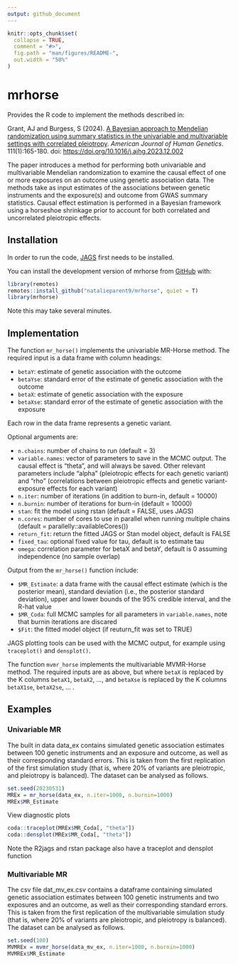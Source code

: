 ```yaml
---
output: github_document
---
```


```r
knitr::opts_chunk$set(
  collapse = TRUE,
  comment = "#>",
  fig.path = "man/figures/README-",
  out.width = "50%"
)
```

# mrhorse

Provides the R code to implement the methods described in:

Grant, AJ and Burgess, S (2024). [A Bayesian approach to Mendelian randomization using summary statistics in the univariable and multivariable settings with correlated pleiotropy](https://doi.org/10.1016/j.ajhg.2023.12.002). *American Journal of Human Genetics*. 111(1):165-180. doi: <https://doi.org/10.1016/j.ajhg.2023.12.002>

The paper introduces a method for performing both univariable and multivariable Mendelian randomization to examine the causal effect of one or more exposures on an outcome using genetic association data. The methods take as input estimates of the associations between genetic instruments and the exposure(s) and outcome from GWAS summary statistics. Causal effect estimation is performed in a Bayesian framework using a horseshoe shrinkage prior to account for both correlated and uncorrelated pleiotropic effects.

## Installation

In order to run the code, [JAGS](https://sourceforge.net/projects/mcmc-jags/) first needs to be installed.

You can install the development version of mrhorse from [GitHub](https://github.com/) with:

```r
library(remotes)
remotes::install_github("natalieparent9/mrhorse", quiet = T)
library(mrhorse)
```
Note this may take several minutes.

## Implementation

The function `mr_horse()` implements the univariable MR-Horse method. The required input is a data frame with column headings:

-   `betaY`: estimate of genetic association with the outcome
-   `betaYse`: standard error of the estimate of genetic association with the outcome
-   `betaX`: estimate of genetic association with the exposure
-   `betaXse`: standard error of the estimate of genetic association with the exposure

Each row in the data frame represents a genetic variant.

Optional arguments are:

-   `n.chains`: number of chains to run (default = 3)
-   `variable.names`: vector of parameters to save in the MCMC output. The causal effect is "theta", and will always be saved. Other relevant parameters include "alpha" (pleiotropic effects for each genetic variant) and "rho" (correlations between pleiotropic effects and genetic variant-exposure effects for each variant)
-   `n.iter`: number of iterations (in addition to burn-in, default = 10000)
-   `n.burnin`: number of iterations for burn-in (default = 10000)
-   `stan`: fit the model using rstan (default = FALSE, uses JAGS)
-   `n.cores`: number of cores to use in parallel when running multiple chains (default = parallelly::availableCores())
-   `return_fit`: return the fitted JAGS or Stan model object, default is FALSE
-   `fixed_tau`: optional fixed value for tau, default is to estimate tau
-   `omega`: correlation parameter for betaX and betaY, default is 0 assuming independence (no sample overlap)

Output from the `mr_horse()` function include:

-   `$MR_Estimate`: a data frame with the causal effect estimate (which is the posterior mean), standard deviation (i.e., the posterior standard deviation), upper and lower bounds of the 95% credible interval, and the R-hat value
-   `$MR_Coda`: full MCMC samples for all parameters in `variable.names`, note that burnin iterations are discared
-   `$Fit`: the fitted model object (if reuturn_fit was set to TRUE)

JAGS plotting tools can be used with the MCMC output, for example using `traceplot()` and `densplot()`.

The function `mvmr_horse` implements the multivariable MVMR-Horse method. The required inputs are as above, but where `betaX` is replaced by the K columns `betaX1`, `betaX2`, ..., and `betaXse` is replaced by the K columns `betaX1se`, `betaX2se`, ... .

## Examples

### Univariable MR

The built in data data_ex contains simulated genetic association estimates between 100 genetic instruments and an exposure and outcome, as well as their corresponding standard errors. This is taken from the first replication of the first simulation study (that is, where 20% of variants are pleiotropic, and pleiotropy is balanced). The dataset can be analysed as follows.

```r
set.seed(20230531)
MREx = mr_horse(data_ex, n.iter=1000, n.burnin=1000)
MREx$MR_Estimate
```

View diagnostic plots

```r
coda::traceplot(MREx$MR_Coda[, "theta"])
coda::densplot(MREx$MR_Coda[, "theta"])
```

Note the R2jags and rstan package also have a traceplot and densplot function

### Multivariable MR

The csv file dat_mv_ex.csv contains a dataframe containing simulated genetic association estimates between 100 genetic instruments and two exposures and an outcome, as well as their corresponding standard errors. This is taken from the first replication of the multivariable simulation study (that is, where 20% of variants are pleiotropic, and pleiotropy is balanced). The dataset can be analysed as follows.

```r
set.seed(100)
MVMREx = mvmr_horse(data_mv_ex, n.iter=1000, n.burnin=1000)
MVMREx$MR_Estimate
```
